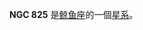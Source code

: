 {{NGCInfoBox|NGCID=NGC 825|發現者=阿爾伯特·馬爾夫|發現日期=1863年11月18日|其他編號=UGC 1636,MCG 1-6-45,ZWG 413.46
|曆元=J2000.0|赤經=2時8分32.4秒
|赤緯=6°19'24"|星座=鲸鱼座|星體=星系|星等=13.3|表面亮度=13.2|藍等=14.2}}

'''NGC 825''' 是[[鲸鱼座|鲸鱼座]]的一個[[星系|星系]]。

{{NGCReference|825}}
{{Catalogs|NGC=825}}

{{Galaxy-stub}}